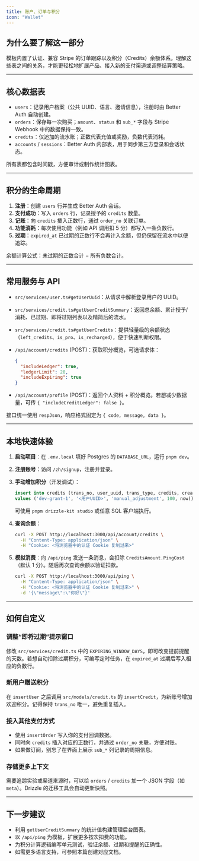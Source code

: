 ```yaml
---
title: 账户、订单与积分
icon: "Wallet"
---
```


## 为什么要了解这一部分

模板内置了认证、兼容 Stripe 的订单跟踪以及积分（Credits）余额体系。理解这些表之间的关系，才能更轻松地扩展产品、接入新的支付渠道或调整结算策略。

---

## 核心数据表

- `users`：记录用户档案（公共 UUID、语言、邀请信息），注册时由 Better Auth 自动创建。
- `orders`：保存每一次购买；`amount`、`status` 和 `sub_*` 字段与 Stripe Webhook 中的数据保持一致。
- `credits`：仅追加的流水账；正数代表充值或奖励，负数代表消耗。
- `accounts` / `sessions`：Better Auth 内部表，用于同步第三方登录和会话状态。

所有表都包含时间戳，方便审计或制作统计图表。

---

## 积分的生命周期

1. **注册**：创建 `users` 行并生成 Better Auth 会话。
2. **支付成功**：写入 `orders` 行，记录授予的 `credits` 数量。
3. **记账**：向 `credits` 插入正数行，通过 `order_no` 关联订单。
4. **功能消耗**：每次使用功能（例如 API 调用扣 5 分）都写入一条负数行。
5. **过期**：`expired_at` 已过期的正数行不会再计入余额，但仍保留在流水中以便追踪。

余额计算公式：未过期的正数合计 − 所有负数合计。

---

## 常用服务与 API

- `src/services/user.ts#getUserUuid`：从请求中解析登录用户的 UUID。
- `src/services/credit.ts#getUserCreditSummary`：返回总余额、累计授予/消耗、已过期、即将过期列表以及精简后的流水。
- `src/services/credit.ts#getUserCredits`：提供轻量级的余额状态（`left_credits`、`is_pro`、`is_recharged`），便于快速判断权限。
- `/api/account/credits` (POST)：获取积分概览，可选请求体：

  ```json
  {
    "includeLedger": true,
    "ledgerLimit": 20,
    "includeExpiring": true
  }
  ```

- `/api/account/profile` (POST)：返回个人资料 + 积分概览。若想减少数据量，可传 `{ "includeCreditLedger": false }`。

接口统一使用 `respJson`，响应格式固定为 `{ code, message, data }`。

---

## 本地快速体验

1. **启动项目**：在 `.env.local` 填好 Postgres 的 `DATABASE_URL`，运行 `pnpm dev`。
2. **注册账号**：访问 `/zh/signup`，注册并登录。
3. **手动增加积分**（开发调试）：

   ```sql
   insert into credits (trans_no, user_uuid, trans_type, credits, created_at)
   values ('dev-grant-1', '<用户UUID>', 'manual_adjustment', 100, now());
   ```

   可使用 `pnpm drizzle-kit studio` 或任意 SQL 客户端执行。
4. **查询余额**：

   ```bash
   curl -X POST http://localhost:3000/api/account/credits \
     -H "Content-Type: application/json" \
     -H "Cookie: <将浏览器中的认证 Cookie 复制过来>"
   ```

5. **模拟消费**：向 `/api/ping` 发送一条消息，会扣除 `CreditsAmount.PingCost`（默认 1 分）。随后再次查询余额以验证扣款。

   ```bash
   curl -X POST http://localhost:3000/api/ping \
     -H "Content-Type: application/json" \
     -H "Cookie: <将浏览器中的认证 Cookie 复制过来>" \
     -d '{\"message\":\"你好\"}'
   ```

---

## 如何自定义

### 调整“即将过期”提示窗口

修改 `src/services/credit.ts` 中的 `EXPIRING_WINDOW_DAYS`，即可改变提前提醒的天数。若想自动扣除过期积分，可编写定时任务，在 `expired_at` 过期后写入相应的负数行。

### 新用户赠送积分

在 `insertUser` 之后调用 `src/models/credit.ts` 的 `insertCredit`，为新账号增加欢迎积分。记得保持 `trans_no` 唯一，避免重复插入。

### 接入其他支付方式

- 使用 `insertOrder` 写入你的支付回调数据。
- 同时向 `credits` 插入对应的正数行，并通过 `order_no` 关联，方便对账。
- 如果做订阅，别忘了在界面上展示 `sub_*` 列记录的周期信息。

### 存储更多上下文

需要追踪实验或渠道来源时，可以给 `orders` / `credits` 加一个 JSON 字段（如 `meta`）。Drizzle 的迁移工具会自动更新快照。

---

## 下一步建议

- 利用 `getUserCreditSummary` 的统计值构建管理后台图表。
- 以 `/api/ping` 为模板，扩展更多按次扣费的功能。
- 为积分计算逻辑编写单元测试，验证余额、过期和提醒的正确性。
- 如需更多语言支持，可参照本篇创建对应文档。
